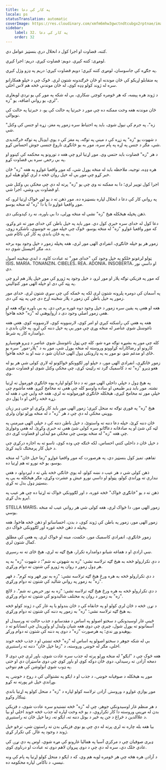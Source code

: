```yaml
---
title: په کار کې دعا
locale: ps
statusTranslation: automatic
coverImage: https://res.cloudinary.com/xmfm6mhw3gwctndtcubgx2rptnae/image/upload/v1740468922/small_cover_tratado_de_psicologia_revolucionaria_a4c0dca4e0.webp
sidebar:
    label: 32. په کار کې دعا
    order: 32
---
```

کتنه، قضاوت او اجرا کول د انحلال درې بنسټیز عوامل دي.

لومړی: کتنه کېږي. دویم: قضاوت کېږي. دریم: اجرا کېږي.

په جګړه کې جاسوسان، لومړی کتنه کېږي؛ دویم قضاوت کېږي؛ دریم په ډزو وژل کېږي.

په متقابلو اړیکو کې ځان موندنه او ځان څرګندونه شتون لري. څوک چې د خپلو همکارانو سره له ژوند کولو ډډه کوي، له ځان موندنې څخه هم لاس اخلي.

د ژوند هره پېښه، که هر څومره کوچنۍ ښکاري، بې له شکه په موږ کې یو نږدې لوبغاړی لري، یو رواني اضافه، یو "زه".

ځان موندنه هغه وخت ممکنه ده چې موږ د خبرتیا په حالت کې یو، د خبرتیا په حالت کې نويوالی.

"زه"، په جرم کې نیول شوی، باید په احتیاط سره زموږ په مغز، زړه او جنس کې وکتل شي.

د شهوت یو "زه" په زړه کې د مینې په توګه، په مغز کې د یوې ایډیال په توګه څرګندېدی شي، مګر د جنس په اړه په پام سره، موږ به یو ځانګړی ناروغ جنسی جوش احساس کړو.

د هر "زه" قضاوت باید حتمي وي. موږ اړتیا لرو چې هغه د تورونو په محکمه کې کېنوو او په بې رحمۍ سره یې قضاوت کړو.

هره ډډه، توجیه، ملاحظه باید له منځه یوړل شي، که موږ واقعیا غواړو په هغه "زه" ځان خبر کړو چې موږ یې له خپل روان څخه د لرې کولو هیله لرو.

اجرا کول توپیر لري؛ دا به ممکنه نه وي چې یو "زه" پرته له دې چې مخکې یې وکتل شي او قضاوت یې وشي، اجرا شي.

په رواني کار کې دعا د انحلال لپاره بنسټیزه ده. موږ ذهن ته د یو لوړ ځواک اړتیا لرو، که موږ واقعیا غواړو دا یا دا "زه" له منځه یوسو.

ذهن پخپله هیڅکله هیڅ "زه" نشي له منځه وړلی، دا بې باوره، نه رد کېدونکی دی.

دعا کول له خدای سره خبرې کول دي. موږ باید په خپل باطن کې خدای مور ته غږ وکړو، که موږ واقعیا غواړو "زه" له منځه یوسو، څوک چې خپله مور نه خوښوي، ناشکره زوی، به په ځان باندې په کار کې ناکام شي.

زموږ هر یو خپله ځانګړې، انفرادي الهی مور لري، هغه پخپله زموږ د خپل وجود یوه برخه ده، مګر اخیستل شوې ده.

ټولو لرغونو خلکو په خپل وجود کې "خدای مور" ته عبادت کاوه. د ابدي ښځینه اصول ISIS، MARÍA، TONANZIN، CIBELES، REA، ADONIA، INSOBERTA، او داسې نور دي.

که موږ په فزیکي توګه پلار او مور لرو، د خپل وجود په ژورو کې موږ خپل پلار هم لرو چې په پټه کې دی او خپله الهی مور کنډالیني.

په آسمان کې دومره پلرونه شتون لري لکه په ځمکه کې چې سړي شتون لري. خدای مور زموږ په خپل باطن کې زموږ د پلار ښځینه اړخ دی چې په پټه کې دی.

هغه او هغې په یقین سره زموږ د خپل وجود دوه غوره برخې دي. په بې باوره توګه هغه او هغې زموږ اصلي وجود دی د ارواپوهنې له "زه" څخه هاخوا.

هغه په هغې کې راښکته کېږي او امر کوي، لارښوونه کوي، لارښوونه کوي. هغې هغه ناغوښتل شوي عناصر له منځه وړي چې موږ یې په خپل دننه کې لرو، په ځان باندې د دوامداره کار په شرط.

کله چې موږ په بشپړه توګه مړه شو، کله چې ټول ناغوښتل شوي عناصر د ډیرو هوښیارو کارونو او رضاکارانه کړاوونو وروسته له منځه یوړل شي، موږ به د "پلار-مور" سره یو ځای او مدغم شو، نو موږ به په ډارونکي ډول الهی خدایان شو، د ښه او بد څخه هاخوا.

زموږ ځانګړې، انفرادي الهی مور، د خپلو اور لګوونکو ځواکونو له لارې کولی شي هر یو له هغو ډیرو "زه" ته د کاسمیک ګرد ته راټیټ کړي، چې مخکې وکتل شوی او قضاوت شوی وي.

په هیڅ ډول د خپلې داخلي الهی مور ته د دعا کولو لپاره یوه ځانګړې فورمول ته اړتیا نشته. موږ باید ډیر طبیعي او ساده واوسو کله چې هغې ته مخامخ کېږو. هغه ماشوم چې خپلې مور ته مخامخ کېږي، هیڅکله ځانګړي فورمولونه نه لري، هغه څه وايي چې د هغه له زړه څخه راځي او دا ټول دي.

هیڅ "زه" په فوري توګه نه منحل کېږي؛ زموږ الهی مور باید کار وکړي او حتی ډیر زیان وویني مخکې له دې چې د هر "زه" د له منځه وړلو توان ولري.

ځان دننه کړئ، خپله دعا دننه ته واستوئ، د خپل باطن دننه کې د خپلې الهی میرمنې په لټه کې شئ او په صادقانه دعاګانو سره کولی شئ هغې ته خبرې وکړئ. له هغې وغواړئ چې هغه "زه" له منځه یوسي چې مخکې مو لیدلی او قضاوت کړی دی.

د خپل ځان د داخلي کتنې احساس، لکه څنګه چې وده کوي، تاسو ته به اجازه درکړي چې د خپل کار پرمختګ تایید کړئ.

تفاهم، تمیز کول بنسټیز دي، په هرصورت که موږ واقعیا غواړو "زما خپل ځان" له منځه یوسو، یو څه نورو ته هم اړتیا ده.

ذهن کولی شي د هر عیب د نښه کولو، له یوې څانګې څخه بلې ته د لیږدولو، د هغې نندارې ته وړاندې کولو، پټولو او داسې نورو عیش و عشرت وکړي، مګر هیڅکله به یې په بنسټیز ډول بدل نه کړي.

ذهن ته د یو "ځانګړي ځواک" څخه غوره، د اور لګوونکي ځواک ته اړتیا ده چې هر عیب په ایرو بدل کړي.

STELLA MARIS، زموږ الهی مور، دا ځواک لري، هغه کولی شي هر رواني عیب له منځه یوسي.

زموږ الهی مور، زموږ په باطن کې ژوند کوي، د بدن، احساساتو او ذهن څخه هاخوا. هغه پخپله د ذهن څخه غوره اور لګوونکی ځواک دی.

زموږ ځانګړې، انفرادي کاسمیک مور، حکمت، مینه او ځواک لري. په هغې کې مطلق کمال شتون لري.

ښې ارادې او د هماغه شیانو دوامداره تکرار، هیڅ ګټه نه لري، هیڅ ځای ته نه رسېږي.

د دې تکرارولو څخه به هیڅ ګټه ترلاسه نشي: "زه به شهوتي نه شم"؛ د شهوت "زه" به په هر ډول زموږ د روان په ژورو کې شتون ته دوام ورکړي.

د دې تکرارولو څخه به هره ورځ هیڅ ګټه ترلاسه نشي: "زه به نور قهر ونه کړم". د قهر "زه" به زموږ په رواني شالید کې شتون ته دوام ورکړي.

د دې تکرارولو څخه به هره ورځ هیڅ ګټه ترلاسه نشي: "زه به نور حریص نه شم". د لالچ "زه" به زموږ د روان په مختلف شالیدونو کې شتون ته دوام ورکړي.

د نړۍ څخه د ځان لرې کولو او په خانقاه کې د ځان بندولو یا په غار کې د ژوند کولو څخه به هیڅ ګټه ترلاسه نشي؛ "زه" به زموږ په دننه کې شتون ته دوام ورکړي.

ځینې ​​غار اوسیدونکي د سختو اصولو په اساس د مقدسانو د جذب حالت ته ورسیدل او آسمانونو ته یوړل شول، چیرې چې دوی هغه شیان ولیدل او واوریدل چې انسانانو ته د پوهیدو وړ ندي؛ په هرصورت "زه" د دوی په دننه کې شتون ته دوام ورکړ.

بې له شکه جوهر د سختو اصولو په اساس له "زه" څخه تښتي او د جذب څخه خوند اخلي، مګر له خوښۍ وروسته، د "زما خپل ځان" دننه ته راستنېږي.

هغه څوک چې د "ایګو" له منځه وړلو پرته له جذب سره عادت شوي، باور لري چې دوی لا دمخه آزادۍ ته رسیدلي، دوی ځان دوکه کوي او باور کوي چې دوی ماسټران دي او حتی په ډوب شوي انولوشن کې هم ننوځي.

موږ به هیڅکله د صوفیانه خوښۍ، د جذب او د ایګو په نشتوالي کې د روح د خوښۍ په وړاندې خپل غږ پورته نه کړو.

موږ یوازې غواړو د وروستۍ آزادۍ ترلاسه کولو لپاره د "زه" د منحل کولو په اړتیا باندې ټینګار وکړو.

د هر منظم غار اوسیدونکي جوهر، چې له "زه" څخه تښتیدو سره عادت شوی، د فزیکي بدن له مړینې وروسته دا کار تکراروي، د یو څه وخت لپاره له جذب څخه خوند اخلي او بیا د علاالدین د څراغ د جن په څیر د بوتل دننه ته، ایګو ته، زما خپل ځان ته راستنېږي.

بیا هغه بله چاره نه لري پرته له دې چې یو نوي فزیکي بدن ته راستون شي، ترڅو خپل ژوند د وجود په غالۍ کې تکرار کړي.

ډیری صوفیان چې د مرکزي آسیا په همالیا غارونو کې مړه شوي، اوس په دې نړۍ کې عادي خلک دي، سره له دې چې د دوی پیروان لاهم دوی ته عبادت او درناوی کوي.

د آزادۍ هره هڅه چې هر څومره لویه هم وي، که د ایګو د منحل کولو اړتیا په پام کې ونه نیسي، د ناکامۍ لپاره محکومه ده.


